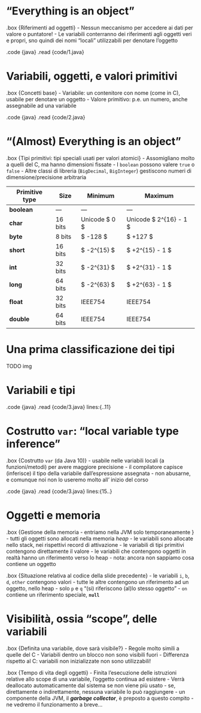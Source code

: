 # "Everything is an object"

.box {Riferimenti ad oggetti}
    - Nessun meccanismo per accedere ai dati per valore o puntatore!
    - Le variabili conterranno dei riferimenti agli oggetti veri e propri, sno quindi dei nomi "locali" utilizzabili per denotare l'oggetto

.code {java}
    .read {code/1.java}

# Variabili, oggetti, e valori primitivi

.box {Concetti base}
    - Variabile: un contenitore con nome (come in C), usabile per denotare un oggetto
    - Valore primitivo: p.e. un numero, anche assegnabile ad una variabile

.code {java}
    .read {code/2.java}

# "(Almost) Everything is an object"

.box {Tipi primitivi: tipi speciali usati per valori atomici}
    - Assomigliano molto a quelli del C, ma hanno dimensioni fissate
    - I `boolean` possono valere `true` o `false`
    - Altre classi di libreria (`BigDecimal`, `BigInteger`) gestiscono numeri di dimensione/precisione arbitraria

| Primitive type | Size    | Minimum       | Maximum                |
|----------------|---------|---------------|------------------------|
| **boolean**    | —       | —             | —                      |
| **char**       | 16 bits | Unicode $ 0 $ | Unicode $ 2^{16} - 1 $ |
| **byte**       | 8 bits  | $ -128 $      | $ +127 $               |
| **short**      | 16 bits | $ -2^{15} $   | $ +2^{15} - 1 $        |
| **int**        | 32 bits | $ -2^{31} $   | $ +2^{31} - 1 $        |
| **long**       | 64 bits | $ -2^{63} $   | $ +2^{63} - 1 $        |
| **float**      | 32 bits | IEEE754       | IEEE754                |
| **double**     | 64 bits | IEEE754       | IEEE754                |

# Una prima classificazione dei tipi

TODO img

# Variabili e tipi

.code {java}
    .read {code/3.java} lines:{..11}

# Costrutto `var`: "local variable type inference"

.box {Costrutto `var` (da Java 10)}
    - usabile nelle variabili locali (a funzioni/metodi) per avere maggiore precisione
    - il compilatore capisce (inferisce) il tipo della variabile dall'espressione assegnata
    - non abusarne, e comunque noi non lo useremo molto all' inizio del corso

.code {java}
    .read {code/3.java} lines:{15..}

# Oggetti e memoria

.box {Gestione della memoria - entriamo nella JVM solo temporaneamente }
    - tutti gli oggetti sono allocati nella memoria *heap*
    - le variabili sono allocate nello stack, nei rispettivi record di attivazione
    - le variabili di tipi primitivi contengono direttamente il valore
    - le variabili che contengono oggetti in realtà hanno un riferimento verso lo heap
    - nota: ancora non sappiamo cosa contiene un oggetto

.box {Situazione relativa al codice della slide precedente}
    - le variabili `i`, `b`, `d`, `other` contengono valori
    - tutte le altre contengono un riferimento ad un oggetto, nello heap
    - solo `p` e `q` "(si) riferiscono (al)lo stesso oggetto"
    - `on` contiene un riferimento speciale, **`null`**

# Visibilità, ossia "scope", delle variabili

.box {Definita una variabile, dove sarà visibile?}
    - Regole molto simili a quelle del C
    - Variabili dentro un blocco non sono visibili fuori
    - Differenza rispetto al C: variabili non inizializzate non sono utilizzabili!

.box {Tempo di vita degli oggetti}
    - Finita l'esecuzione delle istruzioni relative allo scope di una variabile, l'oggetto continua ad esistere
    - Verrà deallocato automaticamente dal sistema se non viene più usato
        - se, direttamente o indirettamente, nessuna variabile lo può raggiungere
        - un componente della JVM, il ***garbage collector***, è preposto a questo compito
        - ne vedremo il funzionamento a breve...